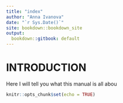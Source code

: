 ```yaml
---
title: "index"
author: "Anna Ivanova"
date: "`r Sys.Date()`"
site: bookdown::bookdown_site
output:
  bookdown::gitbook: default
---
```


# INTRODUCTION

Here I will tell you what this manual is all abou

```r
knitr::opts_chunk$set(echo = TRUE)
```
